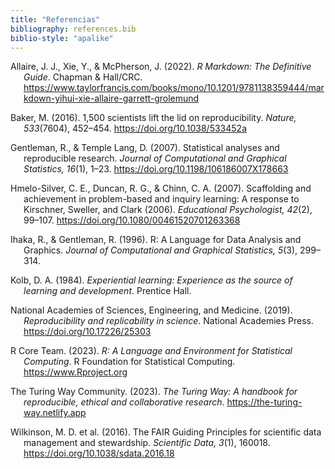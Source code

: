 ```yaml
---
title: "Referencias"
bibliography: references.bib
biblio-style: "apalike"
---
```


::: hanging-indent
Allaire, J. J., Xie, Y., & McPherson, J. (2022). *R Markdown: The Definitive Guide*. Chapman & Hall/CRC. <https://www.taylorfrancis.com/books/mono/10.1201/9781138359444/markdown-yihui-xie-allaire-garrett-grolemund>

Baker, M. (2016). 1,500 scientists lift the lid on reproducibility. *Nature, 533*(7604), 452–454. <https://doi.org/10.1038/533452a>

Gentleman, R., & Temple Lang, D. (2007). Statistical analyses and reproducible research. *Journal of Computational and Graphical Statistics, 16*(1), 1–23. <https://doi.org/10.1198/106186007X178663>

Hmelo-Silver, C. E., Duncan, R. G., & Chinn, C. A. (2007). Scaffolding and achievement in problem-based and inquiry learning: A response to Kirschner, Sweller, and Clark (2006). *Educational Psychologist, 42*(2), 99–107. <https://doi.org/10.1080/00461520701263368>

Ihaka, R., & Gentleman, R. (1996). R: A Language for Data Analysis and Graphics. *Journal of Computational and Graphical Statistics, 5*(3), 299–314.

Kolb, D. A. (1984). *Experiential learning: Experience as the source of learning and development*. Prentice Hall.

National Academies of Sciences, Engineering, and Medicine. (2019). *Reproducibility and replicability in science*. National Academies Press. <https://doi.org/10.17226/25303>

R Core Team. (2023). *R: A Language and Environment for Statistical Computing*. R Foundation for Statistical Computing. <https://www.Rproject.org>

The Turing Way Community. (2023). *The Turing Way: A handbook for reproducible, ethical and collaborative research*. <https://the-turing-way.netlify.app>

Wilkinson, M. D. et al. (2016). The FAIR Guiding Principles for scientific data management and stewardship. *Scientific Data, 3*(1), 160018. <https://doi.org/10.1038/sdata.2016.18>
:::
